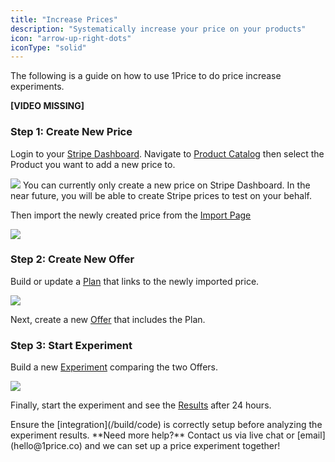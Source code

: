 ```yaml
---
title: "Increase Prices"
description: "Systematically increase your price on your products"
icon: "arrow-up-right-dots"
iconType: "solid"
---
```


The following is a guide on how to use 1Price to do price increase experiments.

<Warning> **[VIDEO MISSING]**</Warning>

### Step 1: Create New Price

Login to your [Stripe Dashboard](https://dashboard.stripe.com/dashboard). Navigate to [Product Catalog](https://dashboard.stripe.com/products) then select the Product you want to add a new price to.

<Frame>
  <img src="/images/StripeProduct.png" style={{ borderRadius: "0.5rem" }} />
</Frame>

<Note>
  You can currently only create a new price on Stripe Dashboard. In the near
  future, you will be able to create Stripe prices to test on your behalf.
</Note>

Then import the newly created price from the [Import Page](https://app.1price.co/import)

<Frame>
  <img src="/images/ImportIncrease.png" style={{ borderRadius: "0.5rem" }} />
</Frame>

### Step 2: Create New Offer

Build or update a [Plan](/build/plans) that links to the newly imported price.

<Frame>
  <img src="/images/PlanIncrease.png" style={{ borderRadius: "0.5rem" }} />
</Frame>

Next, create a new [Offer](/build/offers) that includes the Plan.

### Step 3: Start Experiment

Build a new [Experiment](/build/firstExp) comparing the two Offers.

<Frame>
  <img src="/images/StartExperiment.png" style={{ borderRadius: "0.5rem" }} />
</Frame>

Finally, start the experiment and see the [Results](/build/results) after 24 hours.

<Warning>
  Ensure the [integration](/build/code) is correctly setup before analyzing the
  experiment results.
</Warning>

<Tip>
  **Need more help?** Contact us via live chat or [email](hello@1price.co) and
  we can set up a price experiment together!
</Tip>
